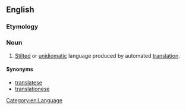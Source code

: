==English==

===Etymology===
{{suffix|translator|ese}}

===Noun===
{{en-noun}}

# {{context|pejorative|lang=en}} [[stilted|Stilted]] or [[unidiomatic]] language produced by automated [[translation]].

====Synonyms====
* [[translatese]]
* [[translationese]]

[[Category:en:Language]]